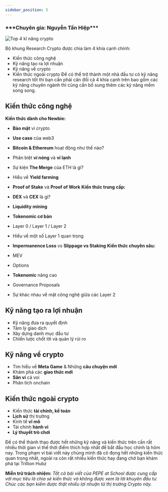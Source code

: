 ```yaml
---
sidebar_position: 5
---
```



<h3>***Chuyên gia: Nguyễn Tấn Hiệp***</h3>

<Image
  src="/img-experience-cate/5-Top-ki-nang-cho-ng-moi.png"
  alt="Top 4 kĩ năng crypto"
  height={520}
  width={1200}
/>

Bộ khung Research Crypto được chia làm 4 khía cạnh chính:

- Kiến thức công nghệ
- Kỹ năng tạo ra lợi nhuận
- Kỹ năng về crypto
- Kiến thức ngoài crypto
  Để có thể trở thành một nhà đầu tư có kỹ năng research tốt thì bạn cần phải cân đối cả 4 khía cạnh trên bao gồm các kỹ năng chuyên ngành thì cũng cần bổ sung thêm các kỹ năng mềm song song.

## Kiến thức công nghệ

**Kiến thức dành cho Newbie:**

- **Bảo mật** ví crypto
- **Use case** của web3
- **Bitcoin & Ethereum** hoạt động như thế nào?
- Phân biệt **ví nóng** và **ví lạnh**
- Sự kiện **The Merge** của ETH là gì?
- Hiểu về **Yield farming**
- **Proof of Stake** và **Proof of Work**
  **Kiến thức trung cấp:**

- **DEX** và **CEX** là gì?
- **Liquidity mining**
- **Tokenomic cơ bản**
- Layer 0 / Layer 1 / Layer 2
- Hiểu về một số Layer 1 quan trọng
- **Impermanence Loss** vs **Slippage vs Staking**
  **Kiến thức chuyên sâu:**

- MEV
- Options
- **Tokenomic** nâng cao
- Governance Proposals
- Sự khác nhau về mặt công nghệ giữa các Layer 2

## Kỹ năng tạo ra lợi nhuận

- Kỹ năng đưa ra quyết định
- Tâm lý giao dịch
- Xây dựng danh mục đầu tư
- Chiến lược chốt lời và quản lý rủi ro

## Kỹ năng về crypto

- Tìm hiểu về **Meta Game** & Những **câu chuyện mới**
- Khám phá các **giao thức mới**
- **Săn ví** cá voi
- Phân tích onchain

## Kiến thức ngoài crypto

- Kiến thức **tài chính, kế toán**
- **Lịch sử** thị trường
- Kinh tế **vĩ mô**
- Tài chính **hành vi**
- **Lý thuyết trò chơi**

Để có thể thành thạo được hết những kỹ năng và kiến thức trên cần rất nhiều thời gian vì thế thời điểm thích hợp nhất để bắt đầu học chính là hôm nay. Trong phạm vi bài viết này chúng mình đã cô đọng hết những kiến thức quan trọng nhất, ngoài ra còn rất nhiều kiến thức hay đang chờ bạn khám phá tại Trillion Hubz

**Miễn trừ trách nhiệm:** _Tất cả bài viết của PEPE at School được cung cấp với mục tiêu là chia sẻ kiến thức và không được xem là lời khuyên đầu tư. Chúc các bạn kiếm được thật nhiều lợi nhuận từ thị trường Crypto này._
